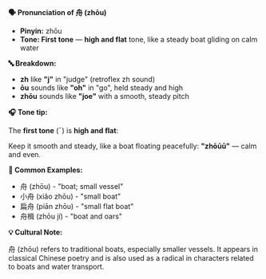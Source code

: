 **🗣️ Pronunciation of 舟 (zhōu)**

- **Pinyin:** zhōu
- **Tone: First tone** — **high and flat** tone, like a steady boat gliding on calm water

**🔤 Breakdown:**

- **zh** like **"j"** in "judge" (retroflex zh sound)
- **ōu** sounds like **"oh"** in "go", held steady and high
- **zhōu** sounds like **"joe"** with a smooth, steady pitch

**🎧 Tone tip:**

The **first tone** (ˉ) is **high and flat**:

Keep it smooth and steady, like a boat floating peacefully: **"zhōūū"** — calm and even.

**📝 Common Examples:**

- 舟 (zhōu) - "boat; small vessel"
- 小舟 (xiǎo zhōu) - "small boat"
- 扁舟 (piān zhōu) - "small flat boat"
- 舟楫 (zhōu jí) - "boat and oars"

**💡 Cultural Note:**

舟 (zhōu) refers to traditional boats, especially smaller vessels. It appears in classical Chinese
poetry and is also used as a radical in characters related to boats and water transport.
